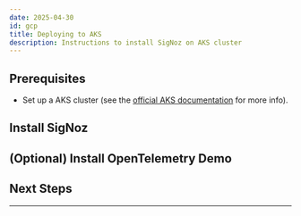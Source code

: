 ```yaml
---
date: 2025-04-30
id: gcp
title: Deploying to AKS
description: Instructions to install SigNoz on AKS cluster
---
```



<SigNozCloud />

## Prerequisites

- Set up a AKS cluster (see the [official AKS documentation][1] for more info).

<CommonPrerequisites />

## Install SigNoz

<K8sInstall />



## (Optional) Install OpenTelemetry Demo

<K8sOtelDemo />

## Next Steps

<NextSteps />

---

[1]: https://learn.microsoft.com/en-us/azure/aks/learn/quick-kubernetes-deploy-portal?tabs=azure-cli
[2]: https://github.com/SigNoz/charts/tree/main/charts/signoz#configuration
[3]: https://cloud.google.com/kubernetes-engine/docs/concepts/autopilot-resource-requests#defaults